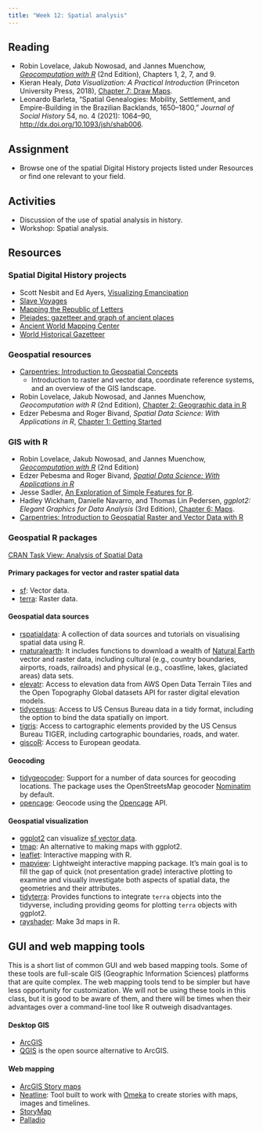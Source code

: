 ```yaml
---
title: "Week 12: Spatial analysis"
---
```



## Reading
- Robin Lovelace, Jakub Nowosad, and Jannes Muenchow, [*Geocomputation with R*](https://r.geocompx.org) (2nd Edition), Chapters 1, 2, 7, and 9.
- Kieran Healy, *Data Visualization: A Practical Introduction* (Princeton University Press, 2018), [Chapter 7: Draw Maps](https://socviz.co/maps.html#maps).
- Leonardo Barleta, "Spatial Genealogies: Mobility, Settlement, and Empire-Building in the Brazilian Backlands, 1650–1800," *Journal of Social History* 54, no. 4 (2021): 1064–90, <http://dx.doi.org/10.1093/jsh/shab006>.

## Assignment
- Browse one of the spatial Digital History projects listed under Resources or find one relevant to your field.

## Activities
- Discussion of the use of spatial analysis in history.
- Workshop: Spatial analysis.

## Resources

### Spatial Digital History projects
- Scott Nesbit and Ed Ayers, [Visualizing Emancipation](https://dsl.richmond.edu/emancipation/)
- [Slave Voyages](https://www.slavevoyages.org/)
- [Mapping the Republic of Letters](http://republicofletters.stanford.edu)
- [Pleiades: gazetteer and graph of ancient places](https://pleiades.stoa.org)
- [Ancient World Mapping Center](http://awmc.unc.edu)
- [World Historical Gazetteer](https://whgazetteer.org/)

### Geospatial resources
- [Carpentries: Introduction to Geospatial Concepts](https://datacarpentry.org/organization-geospatial/index.html)
  - Introduction to raster and vector data, coordinate reference systems, and an overview of the GIS landscape.
- Robin Lovelace, Jakub Nowosad, and Jannes Muenchow, *Geocomputation with R* (2nd Edition), [Chapter 2: Geographic data in R](https://r.geocompx.org/spatial-class)
- Edzer Pebesma and Roger Bivand, *Spatial Data Science: With Applications in R*, [Chapter 1: Getting Started](https://r-spatial.org/book/01-hello.html)

### GIS with R 
- Robin Lovelace, Jakub Nowosad, and Jannes Muenchow, [*Geocomputation with R*](https://geocompr.robinlovelace.net) (2nd Edition)
- Edzer Pebesma and Roger Bivand, [*Spatial Data Science: With Applications in R*](https://r-spatial.org/book/)
- Jesse Sadler, [An Exploration of Simple Features for R](https://www.jessesadler.com/post/simple-feature-objects/).
- Hadley Wickham, Danielle Navarro, and Thomas Lin Pedersen, *ggplot2: Elegant Graphics for Data Analysis* (3rd Edition), [Chapter 6: Maps](https://ggplot2-book.org/maps).
- [Carpentries: Introduction to Geospatial Raster and Vector Data with R](https://datacarpentry.org/r-raster-vector-geospatial/)

### Geospatial R packages
[CRAN Task View: Analysis of Spatial Data](https://cran.r-project.org/web/views/Spatial.html)

#### Primary packages for vector and raster spatial data
- [sf](https://r-spatial.github.io/sf/): Vector data.
- [terra](https://rspatial.org): Raster data.

#### Geospatial data sources
- [rspatialdata](https://rspatialdata.github.io/index.html): A collection of data sources and tutorials on visualising spatial data using R.
- [rnaturalearth](https://docs.ropensci.org/rnaturalearth/): It includes functions to download a wealth of [Natural Earth](http://www.naturalearthdata.com/) vector and raster data, including cultural (e.g., country boundaries, airports, roads, railroads) and physical (e.g., coastline, lakes, glaciated areas) data sets.
- [elevatr](https://github.com/jhollist/elevatr): Access to elevation data from AWS Open Data Terrain Tiles and the Open Topography Global datasets API for raster digital elevation models.
- [tidycensus](https://walker-data.com/tidycensus/): Access to US Census Bureau data in a tidy format, including the option to bind the data spatially on import.
- [tigris](https://github.com/walkerke/tigris): Access to cartographic elements provided by the US Census Bureau TIGER, including cartographic boundaries, roads, and water.
- [giscoR](https://ropengov.github.io/giscoR/): Access to European geodata.

#### Geocoding
- [tidygeocoder](https://jessecambon.github.io/tidygeocoder/): Support for a number of data sources for geocoding locations. The package uses the OpenStreetsMap geocoder [Nominatim](https://nominatim.org) by default.
- [opencage](https://docs.ropensci.org/opencage/): Geocode using the [Opencage](https://opencagedata.com/) API.

#### Geospatial visualization
- [ggplot2](https://ggplot2.tidyverse.org) can visualize [sf vector data](https://ggplot2.tidyverse.org/reference/ggsf.html).
- [tmap](https://r-tmap.github.io/tmap/): An alternative to making maps with ggplot2.
- [leaflet](https://rstudio.github.io/leaflet/): Interactive mapping with R.
- [mapview](https://r-spatial.github.io/mapview/): Lightweight interactive mapping package. It's main goal is to fill the gap of quick (not presentation grade) interactive plotting to examine and visually investigate both aspects of spatial data, the geometries and their attributes.
- [tidyterra](https://dieghernan.github.io/tidyterra/index.html): Provides functions to integrate `terra` objects into the tidyverse, including providing geoms for plotting `terra` objects with ggplot2.
- [rayshader](https://www.rayshader.com): Make 3d maps in R.

## GUI and web mapping tools
This is a short list of common GUI and web based mapping tools. Some of these tools are full-scale GIS (Geographic Information Sciences) platforms that are quite complex. The web mapping tools tend to be simpler but have less opportunity for customization. We will not be using these tools in this class, but it is good to be aware of them, and there will be times when their advantages over a command-line tool like R outweigh disadvantages.

#### Desktop GIS
- [ArcGIS](https://www.esri.com/en-us/arcgis/about-arcgis/overview)
- [QGIS](https://www.qgis.org/en/site/) is the open source alternative to ArcGIS.

#### Web mapping
- [ArcGIS Story maps](https://storymaps.com)
- [Neatline](https://neatline.org): Tool built to work with [Omeka](https://omeka.org) to create stories with maps, images and timelines.
- [StoryMap](https://storymap.knightlab.com)
- [Palladio](http://hdlab.stanford.edu/palladio/)
